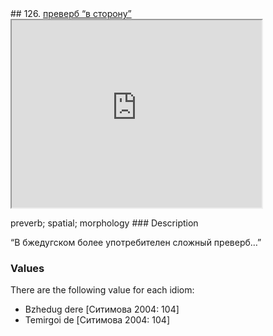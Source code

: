 ## 126. <a href =  'https://agricolamz.github.io/The_Circassian_Isoglosses_Database/126.html'>преверб "в сторону"</a><div class='box'><iframe src='https://agricolamz.github.io/The_Circassian_Isoglosses_Database/126.html' width = '400px' height = '300px'></iframe></div>preverb; spatial; morphology
### Description

"В бжедугском более употребителен сложный преверб..."

### Values
There are the following value for each idiom:

* Bzhedug  dere [Ситимова 2004: 104] 
* Temirgoi  de [Ситимова 2004: 104] 

